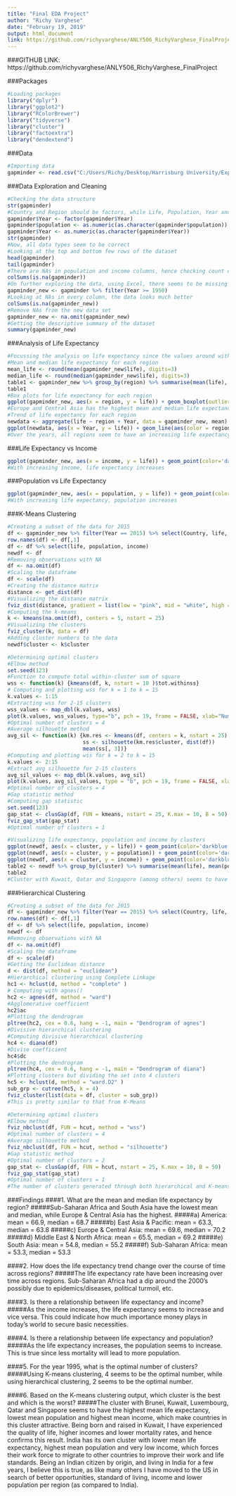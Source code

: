 ```yaml
---
title: "Final EDA Project"
author: "Richy Varghese"
date: "February 19, 2019"
output: html_document
link: https://github.com/richyvarghese/ANLY506_RichyVarghese_FinalProject
---
```


###GITHUB LINK: https://github.com/richyvarghese/ANLY506_RichyVarghese_FinalProject

###Packages
```r
#Loading packages
library("dplyr")
library("ggplot2")
library("RColorBrewer")
library("tidyverse")
library("cluster")
library("factoextra")
library("dendextend")
```

###Data
```r
#Importing data
gapminder <- read.csv("C:/Users/Richy/Desktop/Harrisburg University/Exploratory Data Analytics/FinalProject/ANLY506_RichyVarghese_FinalProject/Data/Data_EDAAssignment/gapminder.csv", header = TRUE)
```

###Data Exploration and Cleaning
```r
#Checking the data structure
str(gapminder)
#Country and Region should be factors, while Life, Population, Year and Income should be numerics hence converting the data to the right data types
gapminder$Year <- factor(gapminder$Year)
gapminder$population <- as.numeric(as.character(gapminder$population))
gapminder$Year <- as.numeric(as.character(gapminder$Year))
str(gapminder)
#Now, all data types seem to be correct
#Looking at the top and bottom few rows of the dataset
head(gapminder)
tail(gapminder)
#There are NAs in population and income columns, hence checking count of NAs in every column
colSums(is.na(gapminder))
#On further exploring the data, using Excel, there seems to be missing data before 1950s, hence taking a subset of data from 1950 to 2015 for all countries
gapminder_new <- gapminder %>% filter(Year >= 1950)
#Looking at NAs in every column, the data looks much better
colSums(is.na(gapminder_new))
#Remove NAs from the new data set
gapminder_new <- na.omit(gapminder_new)
#Getting the descriptive summary of the dataset
summary(gapminder_new)
```

###Analysis of Life Expectancy
```r
#Focussing the analysis on life expectancy since the values around within is smaller range, while population and income varies across countries and regions
#Mean and median life expectancy for each region
mean_life <- round(mean(gapminder_new$life), digits=3)
median_life <- round(median(gapminder_new$life), digits=3)
table1 <- gapminder_new %>% group_by(region) %>% summarise(mean(life), median(life))
table1
#Box plots for life expectancy for each region
ggplot(gapminder_new, aes(x = region, y = life)) + geom_boxplot(outlier.colour = "red") + ggtitle("Box plots of life expectancy for each region 1950-2015")
#Europe and Central Asia has the highest mean and median life expectancy values
#Trend of life expectancy for each region
newdata <- aggregate(life ~ region + Year, data = gapminder_new, mean)
ggplot(newdata, aes(x = Year, y = life)) + geom_line(aes(color = region)) + ggtitle("Trend of life expectancy for each region 1950-2015")
#Over the years, all regions seem to have an increasing life expectancy rate
```

###Life Expectancy vs Income
```r
ggplot(gapminder_new, aes(x = income, y = life)) + geom_point(color='darkblue') + ggtitle("Life expectancy vs Income")
#With increasing income, life expectancy increases
```

###Population vs Life Expectancy
```r
ggplot(gapminder_new, aes(x = population, y = life)) + geom_point(color='darkblue') + ggtitle("Population vs Life expectancy")
#With increasing life expectancy, population increases
```

###K-Means Clustering
```r
#Creating a subset of the data for 2015
df <- gapminder_new %>% filter(Year == 2015) %>% select(Country, life, population, income)
row.names(df) <- df[,1]
df <- df %>% select(life, population, income)
newdf <- df
#Removing observations with NA
df <- na.omit(df)
#Scaling the dataframe
df <- scale(df)
#Creating the distance matrix
distance <- get_dist(df)
#Visualizing the distance matrix
fviz_dist(distance, gradient = list(low = "pink", mid = "white", high = "red"))
#Computing the k-means
k <- kmeans(na.omit(df), centers = 5, nstart = 25)
#Visualizing the clusters
fviz_cluster(k, data = df)
#Adding cluster numbers to the data
newdf$cluster <- k$cluster

#Determining optimal clusters
#Elbow method
set.seed(123)
#Function to compute total within-cluster sum of square 
wss <- function(k) {kmeans(df, k, nstart = 10 )$tot.withinss}
# Computing and plotting wss for k = 1 to k = 15
k.values <- 1:15
#Extracting wss for 2-15 clusters
wss_values <- map_dbl(k.values, wss)
plot(k.values, wss_values, type="b", pch = 19, frame = FALSE, xlab="Number of clusters K", ylab="Total within-clusters sum of squares")
#Optimal number of clusters = 4
#Average silhouette method
avg_sil <- function(k) {km.res <- kmeans(df, centers = k, nstart = 25)
                        ss <- silhouette(km.res$cluster, dist(df))
                        mean(ss[, 3])}
#Computing and plotting wss for k = 2 to k = 15
k.values <- 2:15
#Extract avg silhouette for 2-15 clusters
avg_sil_values <- map_dbl(k.values, avg_sil)
plot(k.values, avg_sil_values, type = "b", pch = 19, frame = FALSE, xlab = "Number of clusters K", ylab = "Average Silhouettes")
#Optimal number of clusters = 4
#Gap statistic method
#Computing gap statistic
set.seed(123)
gap_stat <- clusGap(df, FUN = kmeans, nstart = 25, K.max = 10, B = 50)
fviz_gap_stat(gap_stat)
#Optimal number of clusters = 1

#Visualizing life expectancy, population and income by clusters
ggplot(newdf, aes(x = cluster, y = life)) + geom_point(color='darkblue') + ggtitle("Life expectancy by clusters")
ggplot(newdf, aes(x = cluster, y = population)) + geom_point(color='darkblue') + ggtitle("Population by clusters")
ggplot(newdf, aes(x = cluster, y = income)) + geom_point(color='darkblue') + ggtitle("Income by clusters")
table2 <- newdf %>% group_by(cluster) %>% summarise(mean(life), mean(population), mean(income))
table2
#Cluster with Kuwait, Qatar and Singapore (among others) seems to have the highest mean life expectancy, lowest mean population and highest mean income, which make countries in this cluster attractive. India has its own cluster with lower mean life expectancy, highest mean population and very low income, which forces their work force to migrate to other countries to improve their work and life standards
```

###Hierarchical Clustering
```r
#Creating a subset of the data for 2015
df <- gapminder_new %>% filter(Year == 2015) %>% select(Country, life, population, income)
row.names(df) <- df[,1]
df <- df %>% select(life, population, income)
newdf <- df
#Removing observations with NA
df <- na.omit(df)
#Scaling the dataframe
df <- scale(df)
#Getting the Euclidean distance
d <- dist(df, method = "euclidean")
#Hierarchical clustering using Complete Linkage
hc1 <- hclust(d, method = "complete" )
# Computing with agnes()
hc2 <- agnes(df, method = "ward")
#Agglomerative coefficient
hc2$ac
#Plotting the dendrogram
pltree(hc2, cex = 0.6, hang = -1, main = "Dendrogram of agnes")
#Divisive hierarchical clustering
#Computing divisive hierarchical clustering
hc4 <- diana(df)
#Divise coefficient
hc4$dc
#Plotting the dendrogram
pltree(hc4, cex = 0.6, hang = -1, main = "Dendrogram of diana")
#Plotting clusters but dividing the set into 4 clusters
hc5 <- hclust(d, method = "ward.D2" )
sub_grp <- cutree(hc5, k = 4)
fviz_cluster(list(data = df, cluster = sub_grp))
#This is pretty similar to that from K-Means

#Determining optimal clusters
#Elbow method
fviz_nbclust(df, FUN = hcut, method = "wss")
#Optimal number of clusters = 4
#Average silhouette method
fviz_nbclust(df, FUN = hcut, method = "silhouette")
#Gap statistic method
#Optimal number of clusters = 2
gap_stat <- clusGap(df, FUN = hcut, nstart = 25, K.max = 10, B = 50)
fviz_gap_stat(gap_stat)
#Optimal number of clusters = 1
#The number of clusters generated through both hierarchical and K-means clustering were pretty identical
```

###Findings
####1. What are the mean and median life expectancy by region?
#####Sub-Saharan Africa and South Asia have the lowest mean and median, while Europe & Central Asia has the highest.
#####a) America: mean = 66.9, median = 68.7
#####b) East Asia & Pacific: mean = 63.3, median = 63.8
#####c) Europe & Central Asia: mean = 69.6, median = 70.2
#####d) Middle East & North Africa: mean = 65.5, median = 69.2
#####e) South Asia: mean = 54.8, median = 55.2
#####f) Sub-Saharan Africa: mean = 53.3, median = 53.3

####2. How does the life expectancy trend change over the course of time across regions?
#####The life expectancy rate have been increasing over time across regions. Sub-Saharan Africa had a dip around the 2000's possibly due to epidemics/diseases, political turmoil, etc.

####3. Is there a relationship between life expectancy and income?
#####As the income increases, the life expectancy seems to increase and vice versa. This could indicate how much importance money plays in today's world to secure basic necessities.

####4. Is there a relationship between life expectancy and population?
#####As the life expectancy increases, the population seems to increase. This is true since less mortality will lead to more population.

####5. For the year 1995, what is the optimal number of clusters?
#####Using K-means clustering, 4 seems to be the optimal number, while using hierarchical clustering, 2 seems to be the optimal number.

####6. Based on the K-means clustering output, which cluster is the best and which is the worst?
#####The cluster with Brunei, Kuwait, Luxembourg, Qatar and Singapore seems to have the highest mean life expectancy, lowest mean population and highest mean income, which make countries in this cluster attractive. Being born and raised in Kuwait, I have experienced the quality of life, higher incomes and lower mortality rates, and hence confirms this result. India has its own cluster with lower mean life expectancy, highest mean population and very low income, which forces their work force to migrate to other countries to improve their work and life standards. Being an Indian citizen by origin, and living in India for a few years, I believe this is true, as like many others I have moved to the US in search of better opportunities, standard of living, income and lower population per region (as compared to India).
